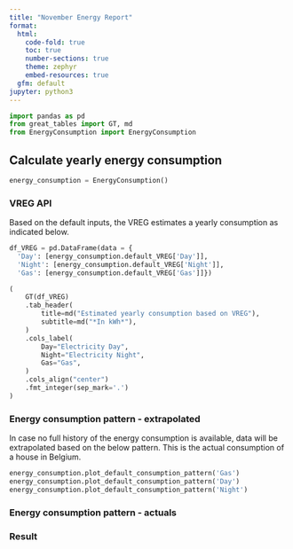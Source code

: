 ```yaml
---
title: "November Energy Report"
format:
  html:
    code-fold: true
    toc: true
    number-sections: true
    theme: zephyr
    embed-resources: true
  gfm: default
jupyter: python3
---
```


```python
import pandas as pd
from great_tables import GT, md
from EnergyConsumption import EnergyConsumption
```

## Calculate yearly energy consumption
```python
energy_consumption = EnergyConsumption()
```

### VREG API
Based on the default inputs, the VREG estimates a yearly consumption as indicated below.
```python
df_VREG = pd.DataFrame(data = {
  'Day': [energy_consumption.default_VREG['Day']],
  'Night': [energy_consumption.default_VREG['Night']],
  'Gas': [energy_consumption.default_VREG['Gas']]})

(
    GT(df_VREG)
    .tab_header(
        title=md("Estimated yearly consumption based on VREG"),
        subtitle=md("*In kWh*"),
    )
    .cols_label(
        Day="Electricity Day",
        Night="Electricity Night",
        Gas="Gas",
    )
    .cols_align("center")
    .fmt_integer(sep_mark='.')
)
```

### Energy consumption pattern - extrapolated

In case no full history of the energy consumption is available, data will be extrapolated based on the below pattern. This is the actual consumption of a house in Belgium.

```python
energy_consumption.plot_default_consumption_pattern('Gas')
energy_consumption.plot_default_consumption_pattern('Day')
energy_consumption.plot_default_consumption_pattern('Night')
```

### Energy consumption pattern - actuals

### Result